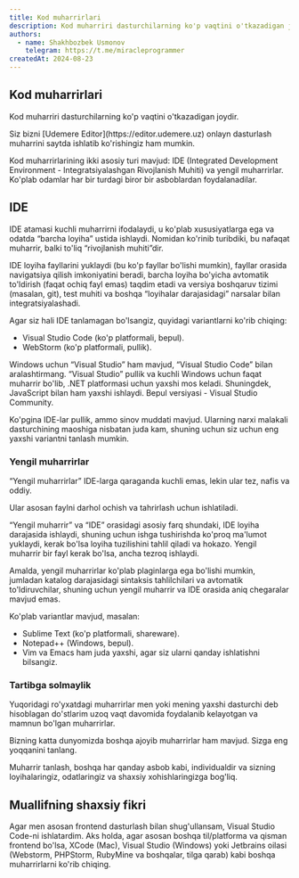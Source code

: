 ```yaml
---
title: Kod muharrirlari
description: Kod muharriri dasturchilarning ko'p vaqtini o'tkazadigan joydir.
authors:
  - name: Shakhbozbek Usmonov
    telegram: https://t.me/miracleprogrammer
createdAt: 2024-08-23
---
```


## Kod muharrirlari

Kod muharriri dasturchilarning ko'p vaqtini o'tkazadigan joydir.

<Callout>
  Siz bizni [Udemere Editor](https://editor.udemere.uz) onlayn dasturlash muharrini saytda ishlatib ko'rishingiz ham
  mumkin.
</Callout>

Kod muharrirlarining ikki asosiy turi mavjud: IDE (Integrated Development Environment - Integratsiyalashgan Rivojlanish Muhiti) va yengil muharrirlar. Ko'plab odamlar har bir turdagi biror bir asboblardan foydalanadilar.

## IDE

IDE atamasi kuchli muharrirni ifodalaydi, u ko'plab xususiyatlarga ega va odatda “barcha loyiha” ustida ishlaydi. Nomidan ko'rinib turibdiki, bu nafaqat muharrir, balki to'liq “rivojlanish muhiti”dir.

IDE loyiha fayllarini yuklaydi (bu ko'p fayllar bo'lishi mumkin), fayllar orasida navigatsiya qilish imkoniyatini beradi, barcha loyiha bo'yicha avtomatik to'ldirish (faqat ochiq fayl emas) taqdim etadi va versiya boshqaruv tizimi (masalan, git), test muhiti va boshqa “loyihalar darajasidagi” narsalar bilan integratsiyalashadi.

Agar siz hali IDE tanlamagan bo'lsangiz, quyidagi variantlarni ko'rib chiqing:

- Visual Studio Code (ko'p platformali, bepul).
- WebStorm (ko'p platformali, pullik).

Windows uchun “Visual Studio” ham mavjud, “Visual Studio Code” bilan aralashtirmang. “Visual Studio” pullik va kuchli Windows uchun faqat muharrir bo'lib, .NET platformasi uchun yaxshi mos keladi. Shuningdek, JavaScript bilan ham yaxshi ishlaydi. Bepul versiyasi - Visual Studio Community.

Ko'pgina IDE-lar pullik, ammo sinov muddati mavjud. Ularning narxi malakali dasturchining maoshiga nisbatan juda kam, shuning uchun siz uchun eng yaxshi variantni tanlash mumkin.

### Yengil muharrirlar

“Yengil muharrirlar” IDE-larga qaraganda kuchli emas, lekin ular tez, nafis va oddiy.

Ular asosan faylni darhol ochish va tahrirlash uchun ishlatiladi.

“Yengil muharrir” va “IDE” orasidagi asosiy farq shundaki, IDE loyiha darajasida ishlaydi, shuning uchun ishga tushirishda ko'proq ma'lumot yuklaydi, kerak bo'lsa loyiha tuzilishini tahlil qiladi va hokazo. Yengil muharrir bir fayl kerak bo'lsa, ancha tezroq ishlaydi.

Amalda, yengil muharrirlar ko'plab plaginlarga ega bo'lishi mumkin, jumladan katalog darajasidagi sintaksis tahlilchilari va avtomatik to'ldiruvchilar, shuning uchun yengil muharrir va IDE orasida aniq chegaralar mavjud emas.

Ko'plab variantlar mavjud, masalan:

- Sublime Text (ko'p platformali, shareware).
- Notepad++ (Windows, bepul).
- Vim va Emacs ham juda yaxshi, agar siz ularni qanday ishlatishni bilsangiz.

### Tartibga solmaylik

Yuqoridagi ro'yxatdagi muharrirlar men yoki mening yaxshi dasturchi deb hisoblagan do'stlarim uzoq vaqt davomida foydalanib kelayotgan va mamnun bo'lgan muharrirlar.

Bizning katta dunyomizda boshqa ajoyib muharrirlar ham mavjud. Sizga eng yoqqanini tanlang.

Muharrir tanlash, boshqa har qanday asbob kabi, individualdir va sizning loyihalaringiz, odatlaringiz va shaxsiy xohishlaringizga bog'liq.

## Muallifning shaxsiy fikri

Agar men asosan frontend dasturlash bilan shug'ullansam, Visual Studio Code-ni ishlatardim. Aks holda, agar asosan boshqa til/platforma va qisman frontend bo'lsa, XCode (Mac), Visual Studio (Windows) yoki Jetbrains oilasi (Webstorm, PHPStorm, RubyMine va boshqalar, tilga qarab) kabi boshqa muharrirlarni ko'rib chiqing.
